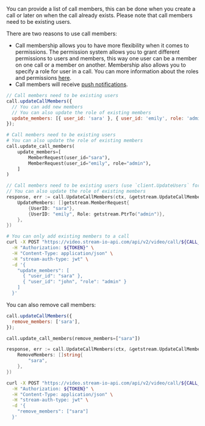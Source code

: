 
You can provide a list of call members, this can be done when you create a call or later on when the call already exists. Please note that call members need to be existing users.

There are two reasons to use call members:

- Call membership allows you to have more flexibility when it comes to permissions. The permission system allows you to grant different permissions to users and members, this way one user can be a member on one call or a member on another.
Membership also allows you to specify a role for user in a call. You can more information about the roles and permissions [here](/api/call_types/permissions/).
- Call members will receive [push notifications](/api/call_types/settings/#push-notifications-settings).

<Tabs groupId="examples">
<TabItem value="js" label="JavaScript">

```js
// Call members need to be existing users
call.updateCallMembers({
  // You can add new members
  // You can also update the role of existing members
  update_members: [{ user_id: 'sara' }, { user_id: 'emily', role: 'admin' }],
});
```

</TabItem>
<TabItem value="py" label="Python">

```py
# Call members need to be existing users
# You can also update the role of existing members
call.update_call_members(
    update_members=[
        MemberRequest(user_id="sara"),
        MemberRequest(user_id="emily", role="admin"),
    ]
)
```

</TabItem>
<TabItem value="go" label="Golang">

```go
// Call members need to be existing users (use `client.UpdateUsers` for that)
// You can also update the role of existing members
response, err := call.UpdateCallMembers(ctx, &getstream.UpdateCallMembersRequest{
    UpdateMembers: []getstream.MemberRequest{
        {UserID: "sara"},
        {UserID: "emily", Role: getstream.PtrTo("admin")},
    },
})
```

</TabItem>
<TabItem value="curl" label="cURL">

```bash
# You can only add existing members to a call
curl -X POST "https://video.stream-io-api.com/api/v2/video/call/${CALL_TYPE}/${CALL_ID}/members?api_key=${API_KEY}" \
  -H "Authorization: ${TOKEN}" \
  -H "Content-Type: application/json" \
  -H "stream-auth-type: jwt" \
  -d '{
    "update_members": [
      { "user_id": "sara" },
      { "user_id": "john", "role": "admin" }
    ]
  }'
```

</TabItem>
</Tabs>

You can also remove call members:

<Tabs groupId="examples">
<TabItem value="js" label="JavaScript">

```js
call.updateCallMembers({
  remove_members: ['sara'],
});
```

</TabItem>
<TabItem value="py" label="Python">

```py
call.update_call_members(remove_members=["sara"])
```

</TabItem>
<TabItem value="go" label="Golang">

```go
response, err := call.UpdateCallMembers(ctx, &getstream.UpdateCallMembersRequest{
    RemoveMembers: []string{
        "sara",
    },
})
```

</TabItem>
<TabItem value="curl" label="cURL">

```bash
curl -X POST "https://video.stream-io-api.com/api/v2/video/call/${CALL_TYPE}/${CALL_ID}/members?api_key=${API_KEY}" \
  -H "Authorization: ${TOKEN}" \
  -H "Content-Type: application/json" \
  -H "stream-auth-type: jwt" \
  -d '{
    "remove_members": ["sara"]
  }'
```

</TabItem>
</Tabs>
